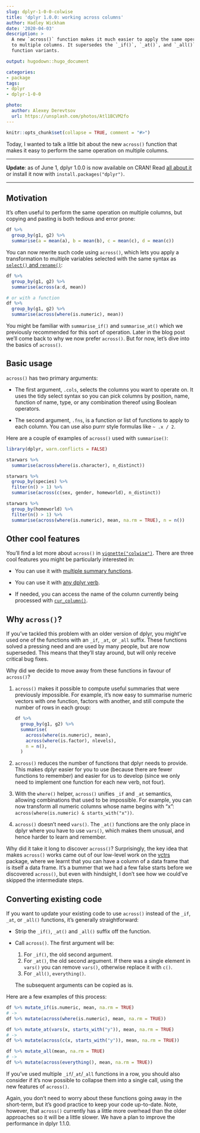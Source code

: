 ```yaml
---
slug: dplyr-1-0-0-colwise
title: 'dplyr 1.0.0: working across columns'
author: Hadley Wickham
date: '2020-04-03'
description: >
  A new `across()` function makes it much easier to apply the same operation
  to multiple columns. It supersedes the `_if()`, `_at()`, and `_all()`
  function variants.

output: hugodown::hugo_document

categories:
- package
tags:
- dplyr
- dplyr-1-0-0

photo:
  author: Alexey Derevtsov
  url: https://unsplash.com/photos/Atl1BCVM2fo
---
```


```r
knitr::opts_chunk$set(collapse = TRUE, comment = "#>")
```

Today, I wanted to talk a little bit about the new `across()` function that makes it easy to perform the same operation on multiple columns.

---

**Update**: as of June 1, dplyr 1.0.0 is now available on CRAN! Read [all about  it](/blog/2020/06/dplyr-1-0-0/) or install it now with `install.packages("dplyr")`.

---

## Motivation

It's often useful to perform the same operation on multiple columns, but copying and pasting is both tedious and error prone:

```r
df %>% 
  group_by(g1, g2) %>% 
  summarise(a = mean(a), b = mean(b), c = mean(c), d = mean(c))
```

You can now rewrite such code using `across()`, which lets you apply a transformation to multiple variables selected with the same syntax as [`select()` and `rename()`](https://www.tidyverse.org/blog/2020/03/dplyr-1-0-0-select-rename-relocate/#select-and-renaming):

```r
df %>% 
  group_by(g1, g2) %>% 
  summarise(across(a:d, mean))

# or with a function
df %>% 
  group_by(g1, g2) %>% 
  summarise(across(where(is.numeric), mean))
```

You might be familiar with `summarise_if()` and `summarise_at()` which we previously recommended for this sort of operation. Later in the blog post we'll come back to why we now prefer `across()`. But for now, let's dive into the basics of `across()`.

## Basic usage

`across()` has two primary arguments:

* The first argument, `.cols`, selects the columns you want to operate on.
  It uses the tidy select syntax so you can pick columns by position, name,
  function of name, type, or any combination thereof using Boolean operators.

* The second argument, `.fns`, is a function or list of functions to apply to
  each column. You can use also purrr style formulas like `~ .x / 2`. 

Here are a couple of examples of `across()` used with `summarise()`: 

```r
library(dplyr, warn.conflicts = FALSE)

starwars %>% 
  summarise(across(where(is.character), n_distinct))

starwars %>% 
  group_by(species) %>% 
  filter(n() > 1) %>% 
  summarise(across(c(sex, gender, homeworld), n_distinct))

starwars %>% 
  group_by(homeworld) %>% 
  filter(n() > 1) %>% 
  summarise(across(where(is.numeric), mean, na.rm = TRUE), n = n())
```
## Other cool features

You'll find a lot more about `across()` in [`vignette("colwise")`](https://dplyr.tidyverse.org/dev/articles/colwise.html). There are three cool features you might be particularly interested in:

* You can use it with [multiple summary functions](https://dplyr.tidyverse.org/dev/articles/colwise.html#multiple-functions).

* You can use it with [any dplyr verb](https://dplyr.tidyverse.org/dev/articles/colwise.html#other-verbs).

* If needed, you can access the name of the column currently being processed
  with [`cur_column()`](https://dplyr.tidyverse.org/dev/articles/colwise.html#current-column).

## Why `across()`? 

If you've tackled this problem with an older version of dplyr, you might've used one of the functions with an `_if`, `_at`, or `_all` suffix. These functions solved a pressing need and are used by many people, but are now superseded. This means that they'll stay around, but will only receive critical bug fixes. 

Why did we decide to move away from these functions in favour of `across()`?

1.  `across()` makes it possible to compute useful summaries that were 
    previously impossible. For example, it's now easy to summarise
    numeric vectors with one function, factors with another, and still 
    compute the number of rows in each group:

    ```r
    df %>%
      group_by(g1, g2) %>% 
      summarise(
        across(where(is.numeric), mean), 
        across(where(is.factor), nlevels),
        n = n(), 
      )
    ```

2.  `across()` reduces the number of functions that dplyr needs to provide. 
    This makes dplyr easier for you to use (because there are fewer functions 
    to remember) and easier for us to develop (since we only need to implement 
    one function for each new verb, not four).

3.  With the `where()` helper, `across()` unifies `_if` and `_at` semantics, allowing combinations that 
    used to be impossible. For example, you can now transform all numeric 
    columns whose name begins with "x": `across(where(is.numeric) & starts_with("x"))`.

4.  `across()` doesn't need `vars()`. The `_at()` functions are the only place 
    in dplyr where you have to use `vars()`, which makes them unusual, 
    and hence harder to learn and remember.

Why did it take it long to discover `across()`? Surprisingly, the key idea that makes `across()` works came out of our low-level work on the [vctrs](http://vctrs.r-lib.org/) package, where we learnt that you can have a column of a data frame that is itself a data frame. It's a bummer that we had a few false starts before we discovered `across()`, but even with hindsight, I don't see how we could've skipped the intermediate steps.

## Converting existing code

If you want to update your existing code to use `across()` instead of the `_if`, `_at`, or `_all()` functions, it's generally straightforward:

*   Strip the `_if()`, `_at()` and `_all()` suffix off the function.

*   Call `across()`. The first argument will be:

    1. For `_if()`, the old second argument.
    1. For `_at()`, the old second argument. If there was a single element in `vars()` you can remove `vars()`, otherwise replace it with `c()`.
    1. For `_all()`, `everything()`.

    The subsequent arguments can be copied as is.

Here are a few examples of this process:

```r
df %>% mutate_if(is.numeric, mean, na.rm = TRUE)
# ->
df %>% mutate(across(where(is.numeric), mean, na.rm = TRUE))

df %>% mutate_at(vars(x, starts_with("y")), mean, na.rm = TRUE)
# ->
df %>% mutate(across(c(x, starts_with("y")), mean, na.rm = TRUE))

df %>% mutate_all(mean, na.rm = TRUE)
# ->
df %>% mutate(across(everything(), mean, na.rm = TRUE))
```

If you've used multiple `_if`/`_at`/`_all` functions in a row, you should also consider if it's now possible to collapse them into a single call, using the new features of `across()`.

Again, you don't need to worry about these functions going away in the short-term, but it's good practice to keep your code up-to-date. Note, however, that `across()` currently has a little more overhead than the older approaches so it will be a little slower. We have a plan to improve the performance in dplyr 1.1.0.
